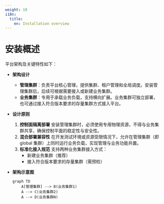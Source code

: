 ```yaml
---
weight: 10
i18n:
  title:
    en: Installation overview
---
```


# 安装概述

平台架构及关键特性如下：

- **架构设计**
  - **管理集群**：负责平台核心管理，提供集群、租户管理和全局调度。安装管理集群后，后续可根据需要接入或新建业务集群。
  - **业务集群**：专用于承载业务负载，支持横向扩展。业务集群可独立部署，也可通过接入符合版本要求的存量集群方式接入平台。

- **设计原则**
  1. **控制面隔离部署**
     安装管理集群时，必须使用专用物理资源，不得与业务集群共享，确保控制平面的稳定性与安全性。
  2. **混合部署兼容性**
     在开发测试环境或资源受限情况下，允许在管理集群（即 global 集群）上同时运行业务负载，实现管理与业务功能共置。
  3. **标准化接入规范**
     支持两种业务集群接入方式：
     - 新建业务集群（推荐）
     - 接入符合版本要求的存量集群（需预检）

- **架构示意图**

  ```mermaid
  graph TD
      A[管理集群] --> B(业务集群1)
      A --> C(业务集群2)
      A --> D(业务集群N)
  ```
